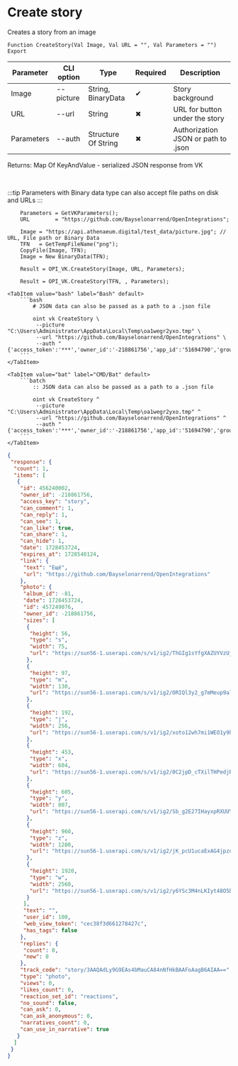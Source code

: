 ﻿---
sidebar_position: 7
description: Create story and other functions to work with VK in the Open Integration Package, a free open-source integration library for 1C:Enterprise 8, OneScript and CLI
keywords: [1C, 1С, 1С:Enterprise, 1С:Enterprise 8.3, API, Integration, Services, Exchange, OneScript, CLI, VK]
---


# Create story
 Creates a story from an image



`Function CreateStory(Val Image, Val URL = "", Val Parameters = "") Export`

  | Parameter | CLI option | Type | Required | Description |
  |-|-|-|-|-|
  | Image | --picture | String, BinaryData | &#x2714; | Story background |
  | URL | --url | String | &#x2716; | URL for button under the story |
  | Parameters | --auth | Structure Of String | &#x2716; | Authorization JSON or path to .json |

  
  Returns:  Map Of KeyAndValue - serialized JSON response from VK

<br/>

:::tip
Parameters with Binary data type can also accept file paths on disk and URLs
:::
<br/>



```bsl title="1C:Enterprise/OneScript code example"
    Parameters = GetVKParameters();
    URL        = "https://github.com/Bayselonarrend/OpenIntegrations";

    Image = "https://api.athenaeum.digital/test_data/picture.jpg"; // URL, File path or Binary Data
    TFN   = GetTempFileName("png");
    CopyFile(Image, TFN);
    Image = New BinaryData(TFN);

    Result = OPI_VK.CreateStory(Image, URL, Parameters);

    Result = OPI_VK.CreateStory(TFN, , Parameters);
```
 

 <Tabs>
  
    <TabItem value="bash" label="Bash" default>
        ```bash
            # JSON data can also be passed as a path to a .json file
            
            oint vk CreateStory \
             --picture "C:\Users\Administrator\AppData\Local\Temp\oa1wegr2yxo.tmp" \
             --url "https://github.com/Bayselonarrend/OpenIntegrations" \
             --auth "{'access_token':'***','owner_id':'-218861756','app_id':'51694790','group_id':'218861756'}"
        ```
    </TabItem>
  
    <TabItem value="bat" label="CMD/Bat" default>
        ```batch
            :: JSON data can also be passed as a path to a .json file
            
            oint vk CreateStory ^
             --picture "C:\Users\Administrator\AppData\Local\Temp\oa1wegr2yxo.tmp" ^
             --url "https://github.com/Bayselonarrend/OpenIntegrations" ^
             --auth "{'access_token':'***','owner_id':'-218861756','app_id':'51694790','group_id':'218861756'}"
        ```
    </TabItem>
</Tabs>


```json title="Result"
{
 "response": {
  "count": 1,
  "items": [
   {
    "id": 456240002,
    "owner_id": -218861756,
    "access_key": "story",
    "can_comment": 1,
    "can_reply": 1,
    "can_see": 1,
    "can_like": true,
    "can_share": 1,
    "can_hide": 1,
    "date": 1728453724,
    "expires_at": 1728540124,
    "link": {
     "text": "Ещё",
     "url": "https://github.com/Bayselonarrend/OpenIntegrations"
    },
    "photo": {
     "album_id": -81,
     "date": 1728453724,
     "id": 457249076,
     "owner_id": -218861756,
     "sizes": [
      {
       "height": 56,
       "type": "s",
       "width": 75,
       "url": "https://sun56-1.userapi.com/s/v1/ig2/ThGIg1sYfgXAZUYVzUjJqluCzKhtUuvDLcJtPsHGrioIwe8KrLy5AyHySWYkCP15VtugfWaIFYv4zKyHHkFzOvJP.jpg?size=75x56&quality=95&type=story"
      },
      {
       "height": 97,
       "type": "m",
       "width": 130,
       "url": "https://sun56-1.userapi.com/s/v1/ig2/ORIQl3y2_g7mMeup9alevCqrO3fE7bSbLJ2JkXpQdshBBCfI8AOhOQPiXVxXWFEfjjhHeahup5i4GP_F431DdWVA.jpg?size=130x97&quality=95&type=story"
      },
      {
       "height": 192,
       "type": "j",
       "width": 256,
       "url": "https://sun56-1.userapi.com/s/v1/ig2/xoto12wh7mi1WEO1y9hDlvijf9J0FS4X9Og8hRscocnwcg_VldRIzwUKwf-mddh_OtPzZIJDxy9KBTW8uTdGlsgU.jpg?size=256x192&quality=95&type=story"
      },
      {
       "height": 453,
       "type": "x",
       "width": 604,
       "url": "https://sun56-1.userapi.com/s/v1/ig2/0C2jpD_cTXilTHPedjRJxqRmo9CoCrcFK58dWrmctdyAVoOmdS5q-X7RX0lw482Zwc-pl426jUvsjf_li5WPDIq4.jpg?size=604x453&quality=95&type=story"
      },
      {
       "height": 605,
       "type": "y",
       "width": 807,
       "url": "https://sun56-1.userapi.com/s/v1/ig2/Sb_g2E27IHayxpRXUUYt8o87y4aXcO_YsG1Bv5zKjTfgaa3gXGYUteMhFqAlnad1-yklST95wEidi_wLVvb-6w2N.jpg?size=807x605&quality=95&type=story"
      },
      {
       "height": 960,
       "type": "z",
       "width": 1280,
       "url": "https://sun56-1.userapi.com/s/v1/ig2/jK_pcU1ucaExAG4jpzdjIUpuyp4YoHpoexaam4jk911tLWd_BWEW5Yb-VFKWYvB7x9ONtOj4KbR8lqeCM_I5Ccrw.jpg?size=1280x960&quality=95&type=story"
      },
      {
       "height": 1920,
       "type": "w",
       "width": 2560,
       "url": "https://sun56-1.userapi.com/s/v1/ig2/y6YSc3M4nLKIyt48O5DW3XvuxIg8UC-par28D54_vJLn0dyS-0VAUMYRCY1g9T926sG4XHLXw6loMFbHNvzFF35G.jpg?size=2560x1920&quality=95&type=story"
      }
     ],
     "text": "",
     "user_id": 100,
     "web_view_token": "cec38f3d661278427c",
     "has_tags": false
    },
    "replies": {
     "count": 0,
     "new": 0
    },
    "track_code": "story/3AAQAdLy9G9EAs4bMauCA84nNfHkBAAFoAagB6AIAA==",
    "type": "photo",
    "views": 0,
    "likes_count": 0,
    "reaction_set_id": "reactions",
    "no_sound": false,
    "can_ask": 0,
    "can_ask_anonymous": 0,
    "narratives_count": 0,
    "can_use_in_narrative": true
   }
  ]
 }
}
```
